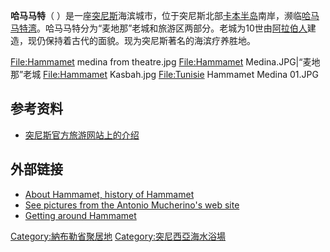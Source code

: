 {{Infobox settlement
|official_name          =  哈马马特
|other_name             =  El-Ḥammāmāt<br>الحمامات
|native_name            = 
|nickname               = 
|settlement_type        =
|motto                  =
|image_skyline          = Hammamet - 001.jpg
|imagesize              = 300px
|image_caption          = 
|image_flag             = 
|flag_size              =
|image_seal             = 
|seal_size              =
|image_shield           = 
|shield_size            =
|image_blank_emblem     =
|blank_emblem_type      =
|blank_emblem_size      =
|image_map              = 
|mapsize                = 
|map_caption            = 
|image_map1             = 
|mapsize1               = 
|map_caption1           = 
|image_dot_map          =
|pushpin_map            = Tunisia
|pushpin_label_position =bottom
|pushpin_map_caption    =在突尼斯位置
|subdivision_type       = 国家
|subdivision_name       = [[Image:Flag_of_Tunisia.svg|25px]] [[突尼斯|突尼斯]]
|subdivision_type1      = [[突尼斯行政区划|省]]
|subdivision_name1      = [[纳布勒省|纳布勒省]]
|government_footnotes   =
|government_type        =
|leader_title           =
|leader_name            =
|leader_title1          =  
|leader_name1           =
|established_title      =  
|established_date       = 
|area_magnitude         = 
|area_footnotes           =
|area_total_km2           =
|area_land_km2            = 
|area_water_km2           =
|area_total_sq_mi         =
|area_land_sq_mi          =
|area_water_sq_mi         =
|area_water_percent       =
|area_urban_km2           =
|area_urban_sq_mi         =
|area_metro_km2           =
|area_metro_sq_mi         =
|area_blank1_title        =
|area_blank1_km2          =
|area_blank1_sq_mi        =
|population_as_of               =2004
|population_footnotes           =
|population_note                =
|population_total               =63,116 
|population_density_km2         =
|population_density_sq_mi       =
|population_metro               =
|population_density_metro_km2   =
|population_density_metro_sq_mi =
|population_urban               =
|population_density_urban_km2   =
|population_density_urban_sq_mi =
|population_blank1_title        =Ethnicities
|population_blank1              =
|population_blank2_title        =Religions
|population_blank2              =
|population_density_blank1_km2 =   
|population_density_blank1_sq_mi =
|timezone               = [[Central_European_Time|CET]]
|utc_offset             = -1
|timezone_DST           = 
|utc_offset_DST         = 
|elevation_footnotes    =  
|elevation_m            = 
|elevation_ft           =
|postal_code_type       = 
|postal_code            =
|area_code              =
|blank_name             =
|blank_info             =
|website                = 
|footnotes              = 
}}
'''哈马马特'''（{{lang-ar|الحمامات}} ''{{audio|help=no|7amemet.wav|Ḥammāmāt}}''）是一座[[突尼斯|突尼斯]]海滨城市，位于突尼斯北部[[卡本半岛|卡本半岛]]南岸，濒临[[哈马马特湾|哈马马特湾]]。哈马马特分为“麦地那”老城和旅游区两部分。老城为10世由[[阿拉伯人|阿拉伯人]]建造，现仍保持着古代的面貌。现为突尼斯著名的海滨疗养胜地。

<gallery>
File:Hammamet medina from theatre.jpg
File:Hammamet Medina.JPG|“麦地那”老城
File:Hammamet Kasbah.jpg
File:Tunisie Hammamet Medina 01.JPG
</gallery>

==参考资料==
* [https://web.archive.org/web/20100630190604/http://www.nihaotunisia.cn/two/three/area/area2.html 突尼斯官方旅游网站上的介绍]

==外部链接==
{{commons|Hammamet}}
* [https://web.archive.org/web/20101214195758/http://cpamedia.com/travel/hammamet/ About Hammamet, history of Hammamet]
* [http://www.antoniomucherino.it/en/photoalbum.php See pictures from the Antonio Mucherino's web site]{{Wayback|url=http://www.antoniomucherino.it/en/photoalbum.php |date=20120303164044 }}
* [http://www.tripadvisor.com/Travel-g297943-s302/Hammamet:Tunisia:Getting.Around.html Getting around Hammamet]{{Wayback|url=http://www.tripadvisor.com/Travel-g297943-s302/Hammamet:Tunisia:Getting.Around.html |date=20160304192044 }}

{{coord|36|24|N|10|37|E|region:TN_type:city|display=title}}

{{Authority control}}

{{DEFAULTSORT:Hammamet}}
[[Category:納布勒省聚居地|Category:納布勒省聚居地]]
[[Category:突尼西亞海水浴場|Category:突尼西亞海水浴場]]

{{Tunisia-geo-stub}}